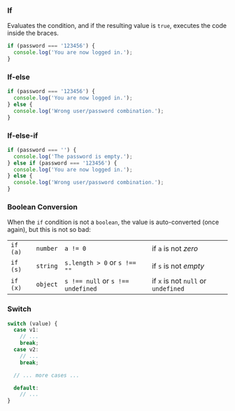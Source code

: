 ### If

Evaluates the condition, and if the resulting value is `true`, executes the code inside the braces.

```typescript
if (password === '123456') {
  console.log('You are now logged in.');
}
```

### If-else

```typescript
if (password === '123456') {
  console.log('You are now logged in.');
} else {
  console.log('Wrong user/password combination.');
}
```

### If-else-if

```typescript
if (password === '') {
  console.log('The password is empty.');
} else if (password === '123456') {
  console.log('You are now logged in.');
} else {
  console.log('Wrong user/password combination.');
}
```

### Boolean Conversion

When the `if` condition is not a `boolean`, the value is auto-converted (once again), but this is not so bad:

|          |          |                                   |                                     |
| -------- | -------- | --------------------------------- | ----------------------------------- |
| `if (a)` | `number` | `a != 0`                          | if `a` is not _zero_                |
| `if (s)` | `string` | `s.length > 0` or `s !== ""`      | if `s` is not _empty_               |
| `if (x)` | `object` | `s !== null` or `s !== undefined` | if `x` is not `null` or `undefined` |

### Switch

```typescript
switch (value) {
  case v1: 
    // ...
    break;
  case v2:
    // ...
    break;

  // ... more cases ...

  default:
    // ...
}
```